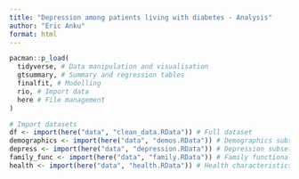 ```yaml
---
title: "Depression among patients living with diabetes - Analysis"
author: "Eric Anku"
format: html
---
```


```r
pacman::p_load(
  tidyverse, # Data manipulation and visualisation
  gtsummary, # Summary and regression tables
  finalfit, # Modelling
  rio, # Import data
  here # File management
)
```

```r
# Import datasets
df <- import(here("data", "clean_data.RData")) # Full dataset
demographics <- import(here("data", "demos.RData")) # Demographics subset
depress <- import(here("data", "depression.RData")) # Depression subset
family_func <- import(here("data", "family.RData")) # Family functionality
health <- import(here("data", "health.RData")) # Health characteristics 
```

